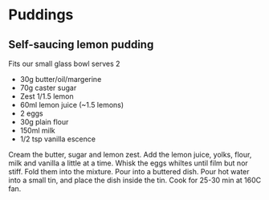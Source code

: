 # Puddings

## Self-saucing lemon pudding

Fits our small glass bowl serves 2

* 30g butter/oil/margerine
* 70g caster sugar
* Zest 1/1.5 lemon
* 60ml lemon juice (~1.5 lemons)
* 2 eggs
* 30g plain flour
* 150ml milk
* 1/2 tsp vanilla escence

Cream the butter, sugar and lemon zest. Add the lemon juice, yolks, flour, milk and vanilla a little at a time. Whisk the eggs whiltes until film but nor stiff. Fold them into the mixture. Pour into a buttered dish. Pour hot water into a small tin, and place the dish inside the tin. Cook for 25-30 min at 160C fan. 